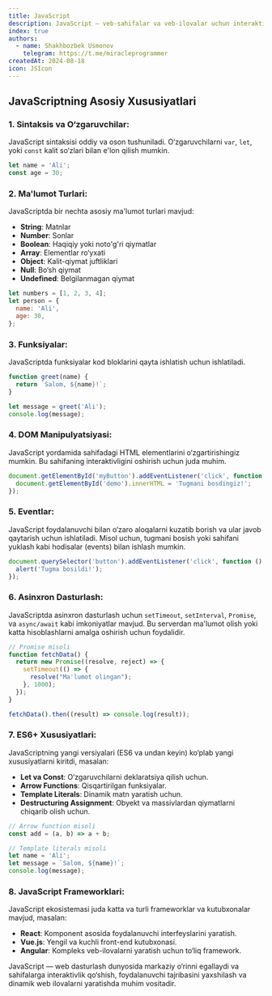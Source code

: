 ```yaml
---
title: JavaScript
description: JavaScript — veb-sahifalar va veb-ilovalar uchun interaktivlik va dinamik xususiyatlarni qo‘shish uchun ishlatiladigan dasturlash tilidir. U asosan mijoz tomonida (client-side) ishlaydi, lekin server tomonida ham (server-side) ishlatilishi mumkin. JavaScript yordamida veb-sahifalarga turli funksiyalar qo‘shishingiz, foydalanuvchi bilan o‘zaro aloqada bo‘lishingiz, va sahifani dinamik ravishda o‘zgartirishingiz mumkin.
index: true
authors:
  - name: Shakhbozbek Usmonov
    telegram: https://t.me/miracleprogrammer
createdAt: 2024-08-18
icon: JSIcon
---
```


## JavaScriptning Asosiy Xususiyatlari

### 1. **Sintaksis va O‘zgaruvchilar**:

JavaScript sintaksisi oddiy va oson tushuniladi. O‘zgaruvchilarni `var`, `let`, yoki `const` kalit so‘zlari bilan e'lon qilish mumkin.

```javascript
let name = 'Ali';
const age = 30;
```

### 2. **Ma'lumot Turlari**:

JavaScriptda bir nechta asosiy ma'lumot turlari mavjud:

- **String**: Matnlar
- **Number**: Sonlar
- **Boolean**: Haqiqiy yoki noto'g'ri qiymatlar
- **Array**: Elementlar ro‘yxati
- **Object**: Kalit-qiymat juftliklari
- **Null**: Bo‘sh qiymat
- **Undefined**: Belgilanmagan qiymat

```javascript
let numbers = [1, 2, 3, 4];
let person = {
  name: 'Ali',
  age: 30,
};
```

### 3. **Funksiyalar**:

JavaScriptda funksiyalar kod bloklarini qayta ishlatish uchun ishlatiladi.

```javascript
function greet(name) {
  return `Salom, ${name}!`;
}

let message = greet('Ali');
console.log(message);
```

### 4. **DOM Manipulyatsiyasi**:

JavaScript yordamida sahifadagi HTML elementlarini o‘zgartirishingiz mumkin. Bu sahifaning interaktivligini oshirish uchun juda muhim.

```javascript
document.getElementById('myButton').addEventListener('click', function () {
  document.getElementById('demo').innerHTML = 'Tugmani bosdingiz!';
});
```

### 5. **Eventlar**:

JavaScript foydalanuvchi bilan o‘zaro aloqalarni kuzatib borish va ular javob qaytarish uchun ishlatiladi. Misol uchun, tugmani bosish yoki sahifani yuklash kabi hodisalar (events) bilan ishlash mumkin.

```javascript
document.querySelector('button').addEventListener('click', function () {
  alert('Tugma bosildi!');
});
```

### 6. **Asinxron Dasturlash**:

JavaScriptda asinxron dasturlash uchun `setTimeout`, `setInterval`, `Promise`, va `async/await` kabi imkoniyatlar mavjud. Bu serverdan ma'lumot olish yoki katta hisoblashlarni amalga oshirish uchun foydalidir.

```javascript
// Promise misoli
function fetchData() {
  return new Promise((resolve, reject) => {
    setTimeout(() => {
      resolve("Ma'lumot olingan");
    }, 1000);
  });
}

fetchData().then((result) => console.log(result));
```

### 7. **ES6+ Xususiyatlari**:

JavaScriptning yangi versiyalari (ES6 va undan keyin) ko‘plab yangi xususiyatlarni kiritdi, masalan:

- **Let va Const**: O‘zgaruvchilarni deklaratsiya qilish uchun.
- **Arrow Functions**: Qisqartirilgan funksiyalar.
- **Template Literals**: Dinamik matn yaratish uchun.
- **Destructuring Assignment**: Obyekt va massivlardan qiymatlarni chiqarib olish uchun.

```javascript
// Arrow function misoli
const add = (a, b) => a + b;

// Template literals misoli
let name = 'Ali';
let message = `Salom, ${name}!`;
console.log(message);
```

### 8. **JavaScript Frameworklari**:

JavaScript ekosistemasi juda katta va turli frameworklar va kutubxonalar mavjud, masalan:

- **React**: Komponent asosida foydalanuvchi interfeyslarini yaratish.
- **Vue.js**: Yengil va kuchli front-end kutubxonasi.
- **Angular**: Kompleks veb-ilovalarni yaratish uchun to‘liq framework.

<Callout>
  JavaScript — web dasturlash dunyosida markaziy o‘rinni egallaydi va sahifalarga interaktivlik qo‘shish, foydalanuvchi
  tajribasini yaxshilash va dinamik web ilovalarni yaratishda muhim vositadir.
</Callout>
